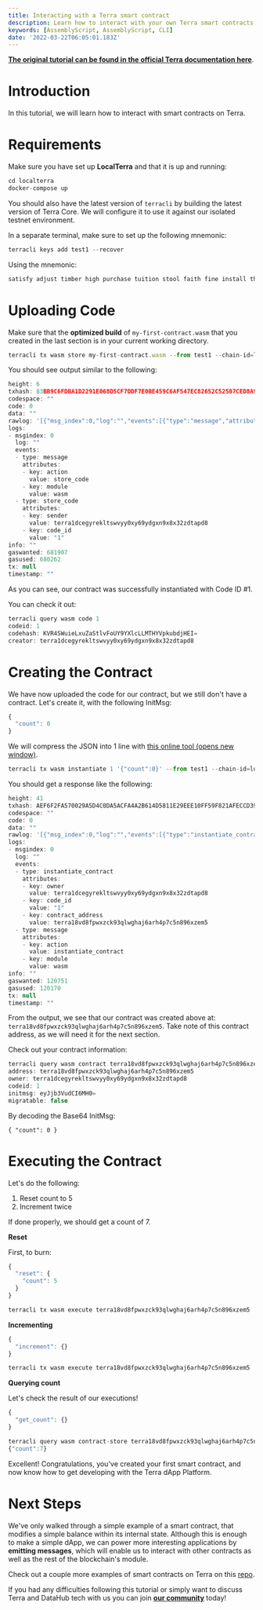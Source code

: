 ```yaml
---
title: Interacting with a Terra smart contract
description: Learn how to interact with your own Terra smart contracts
keywords: [AssemblyScript, AssemblyScript, CLI]
date: '2022-03-22T06:05:01.183Z'
---
```


[**The original tutorial can be found in the official Terra documentation here**](https://docs.terra.money/contracts/tutorial/interacting.html#what-s-next).

# Introduction

In this tutorial, we will learn how to interact with smart contracts on Terra.

# Requirements

Make sure you have set up **LocalTerra** and that it is up and running:

```javascript
cd localterra
docker-compose up
```

You should also have the latest version of `terracli` by building the latest version of Terra Core. We will configure it to use it against our isolated testnet environment.

In a separate terminal, make sure to set up the following mnemonic:

```javascript
terracli keys add test1 --recover
```

Using the mnemonic:

```javascript
satisfy adjust timber high purchase tuition stool faith fine install that you unaware feed domain license impose boss human eager hat rent enjoy dawn
```

# Uploading Code

Make sure that the **optimized build** of `my-first-contract.wasm` that you created in the last section is in your current working directory.

```javascript
terracli tx wasm store my-first-contract.wasm --from test1 --chain-id=localterra --gas=auto --fees=100000uluna --broadcast-mode=block
```

You should see output similar to the following:

```javascript
height: 6
txhash: 83BB9C6FDBA1D2291E068D5CF7DDF7E0BE459C6AF547EC82652C52507CED8A9F
codespace: ""
code: 0
data: ""
rawlog: '[{"msg_index":0,"log":"","events":[{"type":"message","attributes":[{"key":"action","value":"store_code"},{"key":"module","value":"wasm"}]},{"type":"store_code","attributes":[{"key":"sender","value":"terra1dcegyrekltswvyy0xy69ydgxn9x8x32zdtapd8"},{"key":"code_id","value":"1"}]}]}]'
logs:
- msgindex: 0
  log: ""
  events:
  - type: message
    attributes:
    - key: action
      value: store_code
    - key: module
      value: wasm
  - type: store_code
    attributes:
    - key: sender
      value: terra1dcegyrekltswvyy0xy69ydgxn9x8x32zdtapd8
    - key: code_id
      value: "1"
info: ""
gaswanted: 681907
gasused: 680262
tx: null
timestamp: ""
```

As you can see, our contract was successfully instantiated with Code ID #1.

You can check it out:

```javascript
terracli query wasm code 1
codeid: 1
codehash: KVR4SWuieLxuZaStlvFoUY9YXlcLLMTHYVpkubdjHEI=
creator: terra1dcegyrekltswvyy0xy69ydgxn9x8x32zdtapd8
```

# Creating the Contract

We have now uploaded the code for our contract, but we still don't have a contract. Let's create it, with the following InitMsg:

```javascript
{
  "count": 0
}
```

We will compress the JSON into 1 line with [this online tool (opens new window)](https://goonlinetools.com/json-minifier/).

```javascript
terracli tx wasm instantiate 1 '{"count":0}' --from test1 --chain-id=localterra --fees=10000uluna --gas=auto --broadcast-mode=block
```

You should get a response like the following:

```javascript
height: 41
txhash: AEF6F2FA570029A5D4C0DA5ACFA4A2B614D5811E29EEE10FF59F821AFECCD399
codespace: ""
code: 0
data: ""
rawlog: '[{"msg_index":0,"log":"","events":[{"type":"instantiate_contract","attributes":[{"key":"owner","value":"terra1dcegyrekltswvyy0xy69ydgxn9x8x32zdtapd8"},{"key":"code_id","value":"1"},{"key":"contract_address","value":"terra18vd8fpwxzck93qlwghaj6arh4p7c5n896xzem5"}]},{"type":"message","attributes":[{"key":"action","value":"instantiate_contract"},{"key":"module","value":"wasm"}]}]}]'
logs:
- msgindex: 0
  log: ""
  events:
  - type: instantiate_contract
    attributes:
    - key: owner
      value: terra1dcegyrekltswvyy0xy69ydgxn9x8x32zdtapd8
    - key: code_id
      value: "1"
    - key: contract_address
      value: terra18vd8fpwxzck93qlwghaj6arh4p7c5n896xzem5
  - type: message
    attributes:
    - key: action
      value: instantiate_contract
    - key: module
      value: wasm
info: ""
gaswanted: 120751
gasused: 120170
tx: null
timestamp: ""
```

From the output, we see that our contract was created above at: `terra18vd8fpwxzck93qlwghaj6arh4p7c5n896xzem5`. Take note of this contract address, as we will need it for the next section.

Check out your contract information:

```javascript
terracli query wasm contract terra18vd8fpwxzck93qlwghaj6arh4p7c5n896xzem5
address: terra18vd8fpwxzck93qlwghaj6arh4p7c5n896xzem5
owner: terra1dcegyrekltswvyy0xy69ydgxn9x8x32zdtapd8
codeid: 1
initmsg: eyJjb3VudCI6MH0=
migratable: false
```

By decoding the Base64 InitMsg:

```text
{ "count": 0 }
```

# Executing the Contract

Let's do the following:

1.  Reset count to 5
2.  Increment twice

If done properly, we should get a count of 7.

**Reset**

First, to burn:

```javascript
{
  "reset": {
    "count": 5
  }
}
```

```javascript
terracli tx wasm execute terra18vd8fpwxzck93qlwghaj6arh4p7c5n896xzem5 '{"reset":{"count":5}}' --from test1 --chain-id=localterra --fees=1000000uluna --gas=auto --broadcast-mode=block
```

**Incrementing**

```javascript
{
  "increment": {}
}
```

```javascript
terracli tx wasm execute terra18vd8fpwxzck93qlwghaj6arh4p7c5n896xzem5 '{"increment":{}}' --from test1 --chain-id=localterra --gas=auto --fees=1000000uluna --broadcast-mode=block
```

**Querying count**

Let's check the result of our executions!

```javascript
{
  "get_count": {}
}
```

```javascript
terracli query wasm contract-store terra18vd8fpwxzck93qlwghaj6arh4p7c5n896xzem5 '{"get_count":{}}'
{"count":7}
```

Excellent! Congratulations, you've created your first smart contract, and now know how to get developing with the Terra dApp Platform.

# Next Steps

We've only walked through a simple example of a smart contract, that modifies a simple balance within its internal state. Although this is enough to make a simple dApp, we can power more interesting applications by **emitting messages**, which will enable us to interact with other contracts as well as the rest of the blockchain's module.

Check out a couple more examples of smart contracts on Terra on this [repo](https://github.com/terra-project/cosmwasm-contracts).

If you had any difficulties following this tutorial or simply want to discuss Terra and DataHub tech with us you can join [**our community**](https://discord.gg/fszyM7K) today!
